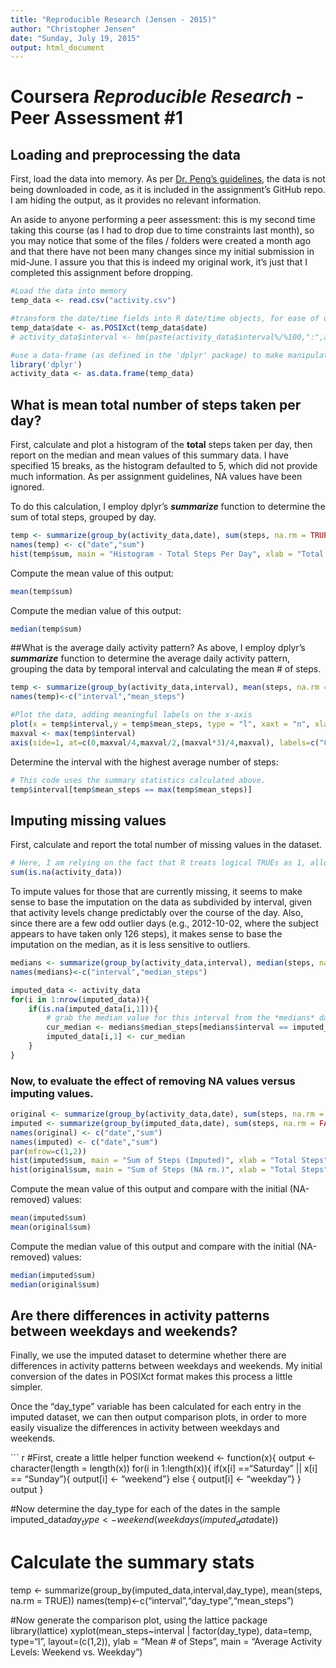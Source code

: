```yaml
---
title: "Reproducible Research (Jensen - 2015)"
author: "Christopher Jensen"
date: "Sunday, July 19, 2015"
output: html_document
---
```


Coursera *Reproducible Research* - Peer Assessment #1
===============================================================================

## Loading and preprocessing the data

First, load the data into memory. As per [Dr. Peng's guidelines](https://github.com/ChristopherJonJensen/RepData_PeerAssessment1/blob/master/README.md), the data is not being downloaded in code, as it is included in the assignment's GitHub repo. I am hiding the output, as it provides no relevant information.

An aside to anyone performing a peer assessment: this is my second time taking this course (as I had to drop due to time constraints last month), so you may notice that some of the files / folders were created a month ago and that there have not been many changes since my initial submission in mid-June. I assure you that this is indeed my original work, it's just that I completed this assignment before dropping.

``` r
#Load the data into memory
temp_data <- read.csv("activity.csv")

#transform the date/time fields into R date/time objects, for ease of use
temp_data$date <- as.POSIXct(temp_data$date)
# activity_data$interval <- hm(paste(activity_data$interval%/%100,":",activity_data$interval%%100, sep = ""))

#use a data-frame (as defined in the 'dplyr' package) to make manipulating the data easier)
library('dplyr')
activity_data <- as.data.frame(temp_data)
```

## What is mean total number of steps taken per day?
First, calculate and plot a histogram of the **total** steps taken per day, then report on the median and mean values of this summary data. I have specified 15 breaks, as the histogram defaulted to 5, which did not provide much information. As per assignment guidelines, NA values have been ignored. 

To do this calculation, I employ dplyr's ***summarize*** function to determine the sum of total steps, grouped by day.

``` r
temp <- summarize(group_by(activity_data,date), sum(steps, na.rm = TRUE))
names(temp) <- c("date","sum")
hist(temp$sum, main = "Histogram - Total Steps Per Day", xlab = "Total Steps", breaks = 15)
```

Compute the mean value of this output:
``` r
mean(temp$sum)
```

Compute the median value of this output:
``` r
median(temp$sum)
```

##What is the average daily activity pattern?
As above, I employ dplyr's ***summarize*** function to determine the average daily activity pattern, grouping the data by temporal interval and calculating the mean # of steps.

``` r
temp <- summarize(group_by(activity_data,interval), mean(steps, na.rm = TRUE))
names(temp)<-c("interval","mean_steps")

#Plot the data, adding meaningful labels on the x-axis
plot(x = temp$interval,y = temp$mean_steps, type = "l", xaxt = "n", xlab="Time (Interval = 5 Minutes)" , ylab = "Mean # of Steps", main="Average Activity Pattern")
maxval <- max(temp$interval)
axis(side=1, at=c(0,maxval/4,maxval/2,(maxval*3)/4,maxval), labels=c("0:00","6:00","12:00","18:00","24:00"))
```

Determine the interval with the highest average number of steps:
``` r
# This code uses the summary statistics calculated above.
temp$interval[temp$mean_steps == max(temp$mean_steps)]
```

## Imputing missing values

First, calculate and report the total number of missing values in the dataset.
``` r
# Here, I am relying on the fact that R treats logical TRUEs as 1, allowing them to be summed.
sum(is.na(activity_data))
```

To impute values for those that are currently missing, it seems to make sense to base the imputation on the data as subdivided by interval, given that activity levels change predictably over the course of the day. Also, since there are a few odd outlier days (e.g., 2012-10-02, where the subject appears to have taken only 126 steps), it makes sense to base the imputation on the median, as it is less sensitive to outliers.

``` r
medians <- summarize(group_by(activity_data,interval), median(steps, na.rm = TRUE))
names(medians)<-c("interval","median_steps")

imputed_data <- activity_data
for(i in 1:nrow(imputed_data)){
    if(is.na(imputed_data[i,1])){
        # grab the median value for this interval from the *medians* data frame (calculated above)
        cur_median <- medians$median_steps[medians$interval == imputed_data$interval[i]]
        imputed_data[i,1] <- cur_median
    }
}
```

### Now, to evaluate the effect of removing NA values versus imputing values.

``` r
original <- summarize(group_by(activity_data,date), sum(steps, na.rm = TRUE))
imputed <- summarize(group_by(imputed_data,date), sum(steps, na.rm = FALSE))
names(original) <- c("date","sum")
names(imputed) <- c("date","sum")
par(mfrow=c(1,2))
hist(imputed$sum, main = "Sum of Steps (Imputed)", xlab = "Total Steps", breaks=15)
hist(original$sum, main = "Sum of Steps (NA rm.)", xlab = "Total Steps", breaks=15)
```

Compute the mean value of this output and compare with the initial (NA-removed) values:
``` r
mean(imputed$sum)
mean(original$sum)
```

Compute the median value of this output and compare with the initial (NA-removed) values:
``` r
median(imputed$sum)
median(original$sum)
```

## Are there differences in activity patterns between weekdays and weekends?
Finally, we use the imputed dataset to determine whether there are differences in activity patterns between weekdays and weekends. My initial conversion of the dates in POSIXct format makes this process a little simpler.

Once the "day_type" variable has been calculated for each entry in the imputed dataset, we can then output comparison plots, in order to more easily visualize the differences in activity between weekdays and weekends.

``` r
#First, create a little helper function
weekend <- function(x){
    output <- character(length = length(x))
    for(i in 1:length(x)){
        if(x[i] =="Saturday" || x[i] == "Sunday"){
            output[i] <- "weekend"}
        else {
            output[i] <- "weekday"}
    }
    output
}

#Now determine the day_type for each of the dates in the sample
imputed_data$day_type <- weekend(weekdays(imputed_data$date))

# Calculate the summary stats
temp <- summarize(group_by(imputed_data,interval,day_type), mean(steps, na.rm = TRUE))
names(temp)<-c("interval","day_type","mean_steps")

#Now generate the comparison plot, using the lattice package
library(lattice)
xyplot(mean_steps~interval | factor(day_type), data=temp, type="l", layout=(c(1,2)), ylab = "Mean # of Steps", main = "Average Activity Levels: Weekend vs. Weekday")